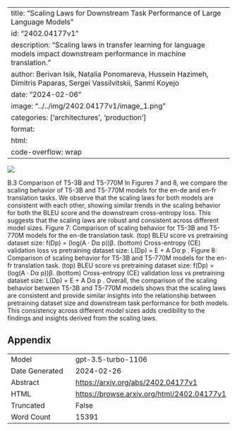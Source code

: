
---
title: "Scaling Laws for Downstream Task Performance of Large Language Models"
id: "2402.04177v1"
description: "Scaling laws in transfer learning for language models impact downstream performance in machine translation."
author: Berivan Isik, Natalia Ponomareva, Hussein Hazimeh, Dimitris Paparas, Sergei Vassilvitskii, Sanmi Koyejo
date: "2024-02-06"
image: "../../img/2402.04177v1/image_1.png"
categories: ['architectures', 'production']
format:
  html:
    code-overflow: wrap
---

![](../../img/2402.04177v1/image_1.png)

B.3
Comparison of T5-3B and T5-770M
In Figures 7 and 8, we compare the scaling behavior of T5-3B and T5-770M models for the en-de and en-fr
translation tasks. We observe that the scaling laws for both models are consistent with each other, showing
similar trends in the scaling behavior for both the BLEU score and the downstream cross-entropy loss. This
suggests that the scaling laws are robust and consistent across different model sizes.
Figure 7: Comparison of scaling behavior for T5-3B and T5-770M models for the en-de translation task.
(top) BLEU score vs pretraining dataset size: f(Dp) = (log(A · Dα
p))β. (bottom) Cross-entropy (CE)
validation loss vs pretraining dataset size: L(Dp) = E +
A
Dα
p .
Figure 8: Comparison of scaling behavior for T5-3B and T5-770M models for the en-fr translation task.
(top) BLEU score vs pretraining dataset size: f(Dp) = (log(A · Dα
p))β. (bottom) Cross-entropy (CE)
validation loss vs pretraining dataset size: L(Dp) = E +
A
Dα
p .
Overall, the comparison of the scaling behavior between T5-3B and T5-770M models shows that the scaling
laws are consistent and provide similar insights into the relationship between pretraining dataset size and
downstream task performance for both models. This consistency across different model sizes adds credibility
to the findings and insights derived from the scaling laws.

## Appendix

|          |          |
|----------|----------|
| Model     | gpt-3.5-turbo-1106       |
| Date Generated     | 2024-02-26       |
| Abstract | [https://arxiv.org/abs/2402.04177v1](https://arxiv.org/abs/2402.04177v1)        |
| HTML     | [https://browse.arxiv.org/html/2402.04177v1](https://browse.arxiv.org/html/2402.04177v1)       |
| Truncated       | False       |
| Word Count       | 15391       |